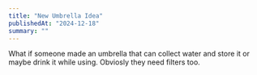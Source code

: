 ```yaml
---
title: "New Umbrella Idea"
publishedAt: "2024-12-18"
summary: ""
---
```


What if someone made an umbrella that can collect water and store it or maybe drink it while using. Obviosly they need filters too.


